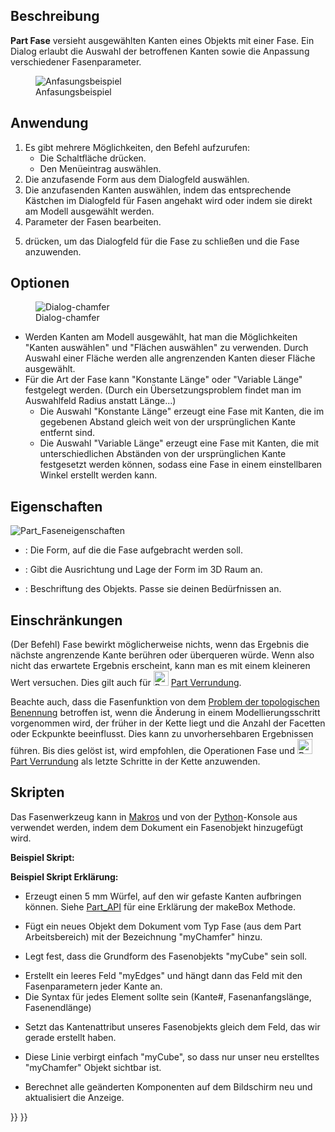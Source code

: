 <languages/>

{{Docnav/de
|[[Part_Fillet/de|Verrundung]]
|[[Part_MakeFace/de|FlächeAusLinienzügen]]
|[[Part_Workbench/de|Part]]
|IconL=Part_Fillet.svg
|IconR=Part_MakeFace.svg
|IconC=Workbench_Part.svg
}}

{{GuiCommand/de
|Name=Part Chamfer
|Name/de=Part Fase
|MenuLocation=Part → Anfasen...
|Workbenches=[[Part_Workbench/de|Part]]
|SeeAlso=[[Part_Fillet/de|Part Verrundung]]
}}

<span id="Description"></span>
==Beschreibung==

'''Part Fase''' versieht ausgewählten Kanten eines Objekts mit einer Fase. Ein Dialog erlaubt die Auswahl der betroffenen Kanten sowie die Anpassung verschiedener Fasenparameter.

[[Image:Chamfer-example.png|Anfasungsbeispiel]]

<span id="Usage"></span>
==Anwendung== 

# Es gibt mehrere Möglichkeiten, den Befehl aufzurufen:
#* Die Schaltfläche {{Button|[[Image:Part_Chamfer.svg|16px]] Abschrägung...}} drücken.
#* Den Menüeintrag {{MenuCommand|Part → Abschrägung...}} auswählen.
# Die anzufasende Form aus dem Dialogfeld auswählen.
# Die anzufasenden Kanten auswählen, indem das entsprechende Kästchen im Dialogfeld für Fasen angehakt wird oder indem sie direkt am Modell ausgewählt werden. 
# Parameter der Fasen bearbeiten.
# {{Button|OK}} drücken, um das Dialogfeld für die Fase zu schließen und die Fase anzuwenden.

<span id="Options"></span>
==Optionen==

[[Image:Dialog-chamfer.png|Dialog-chamfer]]
* Werden Kanten am Modell ausgewählt, hat man die Möglichkeiten "Kanten auswählen" und "Flächen auswählen" zu verwenden. Durch Auswahl einer Fläche werden alle angrenzenden Kanten dieser Fläche ausgewählt.
* Für die Art der Fase kann "Konstante Länge" oder "Variable Länge" festgelegt werden. (Durch ein Übersetzungsproblem findet man im Auswahlfeld Radius anstatt Länge...)
** Die Auswahl "Konstante Länge" erzeugt eine Fase mit Kanten, die im gegebenen Abstand gleich weit von der ursprünglichen Kante entfernt sind.
** Die Auswahl "Variable Länge" erzeugt eine Fase mit Kanten, die mit unterschiedlichen Abständen von der ursprünglichen Kante festgesetzt werden können, sodass eine Fase in einem einstellbaren Winkel erstellt werden kann.

<span id="Properties"></span>
==Eigenschaften==

[[Image:Part_Chamfer-Properties.png|left|Part_Faseneigenschaften]]
{{clear}}

{{Properties_Title/de|Basis}}

*{{PropertyData/de|Basis}}: Die Form, auf die die Fase aufgebracht werden soll.
*{{PropertyData/de|Placement}}: Gibt die Ausrichtung und Lage der Form im 3D Raum an. 
*{{PropertyData/de|Kennzeichen}}: Beschriftung des Objekts. Passe sie deinen Bedürfnissen an.
{{clear}}

<span id="Limitations"></span>
==Einschränkungen==

(Der Befehl) Fase bewirkt möglicherweise nichts, wenn das Ergebnis die nächste angrenzende Kante berühren oder überqueren würde. Wenn also nicht das erwartete Ergebnis erscheint, kann man es mit einem kleineren Wert versuchen. Dies gilt auch für [[Image:Part_Fillet.svg|24px]] [[Part_Fillet/de|Part Verrundung]].

Beachte auch, dass die Fasenfunktion von dem [[Topological_naming_problem/de|Problem der topologischen Benennung]] betroffen ist, wenn die Änderung in einem Modellierungsschritt vorgenommen wird, der früher in der Kette liegt und die Anzahl der Facetten oder Eckpunkte beeinflusst. Dies kann zu unvorhersehbaren Ergebnissen führen. Bis dies gelöst ist, wird empfohlen, die Operationen Fase und [[Image:Part_Fillet.svg|24px]] [[Part_Fillet/de|Part Verrundung]] als letzte Schritte in der Kette anzuwenden.

<span id="Scripting"></span>
==Skripten==

Das Fasenwerkzeug kann in [[Macros/de|Makros]] und von der [[Python/de|Python]]-Konsole aus verwendet werden, indem dem Dokument ein Fasenobjekt hinzugefügt wird.

'''Beispiel Skript:'''

{{Code|code=
import Part
cube = FreeCAD.ActiveDocument.addObject("Part::Feature", "myCube")
cube.Shape = Part.makeBox(5, 5, 5)
chmfr = FreeCAD.ActiveDocument.addObject("Part::Chamfer", "myChamfer")
chmfr.Base = FreeCAD.ActiveDocument.myCube
myEdges = []
myEdges.append((1, 1.5, 1.25)) # (edge number, chamfer start length, chamfer end length)
myEdges.append((2, 1.5, 1.25))
myEdges.append((3, 1.5, 1.25))
myEdges.append((4, 1.5, 1.25))
myEdges.append((5, 1.5, 1.25))
myEdges.append((6, 1.5, 1.25))
myEdges.append((7, 1.5, 1.25))
myEdges.append((8, 1.5, 1.25))
myEdges.append((9, 1.5, 1.25))
myEdges.append((10, 1.5, 1.25))
myEdges.append((11, 1.5, 1.25))
myEdges.append((12, 1.5, 1.25))
chmfr.Edges = myEdges
FreeCADGui.ActiveDocument.myCube.Visibility = False
FreeCAD.ActiveDocument.recompute()
}}

'''Beispiel Skript Erklärung:'''

{{Code|code=
import Part
cube = FreeCAD.ActiveDocument.addObject("Part::Feature", "myCube")
cube.Shape = Part.makeBox(5, 5, 5)
}}

*Erzeugt einen 5 mm Würfel, auf den wir gefaste Kanten aufbringen können. Siehe [[Part_API/de|Part_API]] für eine Erklärung der makeBox Methode.

{{Code|code=
chmfr = FreeCAD.ActiveDocument.addObject("Part::Chamfer", "myChamfer")
}}

*Fügt ein neues Objekt dem Dokument vom Typ Fase (aus dem Part Arbeitsbereich) mit der Bezeichnung "myChamfer" hinzu.

{{Code|code=
chmfr.Base = FreeCAD.ActiveDocument.myCube
}}

*Legt fest, dass die Grundform des Fasenobjekts "myCube" sein soll.

{{Code|code=
myEdges = []
myEdges.append((1, 1.5, 1.25)) # (edge number, chamfer start length, chamfer end length)
myEdges.append((2, 1.5, 1.25))
myEdges.append((3, 1.5, 1.25))
myEdges.append((4, 1.5, 1.25))
myEdges.append((5, 1.5, 1.25))
myEdges.append((6, 1.5, 1.25))
myEdges.append((7, 1.5, 1.25))
myEdges.append((8, 1.5, 1.25))
myEdges.append((9, 1.5, 1.25))
myEdges.append((10, 1.5, 1.25))
myEdges.append((11, 1.5, 1.25))
myEdges.append((12, 1.5, 1.25))
}}

*Erstellt ein leeres Feld "myEdges" und hängt dann das Feld mit den Fasenparametern jeder Kante an.
*Die Syntax für jedes Element sollte sein (Kante#, Fasenanfangslänge, Fasenendlänge)

{{Code|code=
chmfr.Edges = myEdges
}}
*Setzt das Kantenattribut unseres Fasenobjekts gleich dem Feld, das wir gerade erstellt haben.

{{Code|code=
FreeCADGui.ActiveDocument.myCube.Visibility = False
}}

*Diese Linie verbirgt einfach "myCube", so dass nur unser neu erstelltes "myChamfer" Objekt sichtbar ist.

{{Code|code=
FreeCAD.ActiveDocument.recompute()
}}

* Berechnet alle geänderten Komponenten auf dem Bildschirm neu und aktualisiert die Anzeige.


{{Docnav/de
|[[Part_Fillet/de|Verrundung]]
|[[Part_MakeFace/de|FlächeAusLinienzügen]]
|[[Part_Workbench/de|Part]]
|IconL=Part_Fillet.svg
|IconR=Part_MakeFace.svg
|IconC=Workbench_Part.svg
}}

{{Part Tools navi{{#translation:}}}}
{{Userdocnavi{{#translation:}}}}